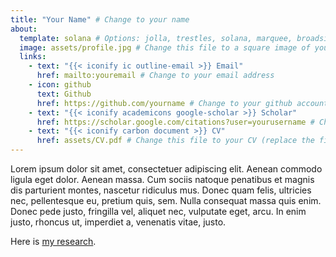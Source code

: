 ```yaml
---
title: "Your Name" # Change to your name
about:
  template: solana # Options: jolla, trestles, solana, marquee, broadside
  image: assets/profile.jpg # Change this file to a square image of yourself
  links:
    - text: "{{< iconify ic outline-email >}} Email"
      href: mailto:youremail # Change to your email address
    - icon: github
      text: Github
      href: https://github.com/yourname # Change to your github account
    - text: "{{< iconify academicons google-scholar >}} Scholar"
      href: https://scholar.google.com/citations?user=yourusername # Change to your Google Scholar link
    - text: "{{< iconify carbon document >}} CV"
      href: assets/CV.pdf # Change this file to your CV (replace the file in the assets/ folder)
---
```


Lorem ipsum dolor sit amet, consectetuer adipiscing elit. Aenean commodo ligula eget dolor. Aenean massa. Cum sociis natoque penatibus et magnis dis parturient montes, nascetur ridiculus mus. Donec quam felis, ultricies nec, pellentesque eu, pretium quis, sem. Nulla consequat massa quis enim. Donec pede justo, fringilla vel, aliquet nec, vulputate eget, arcu. In enim justo, rhoncus ut, imperdiet a, venenatis vitae, justo.

Here is [my research](research.qmd).
